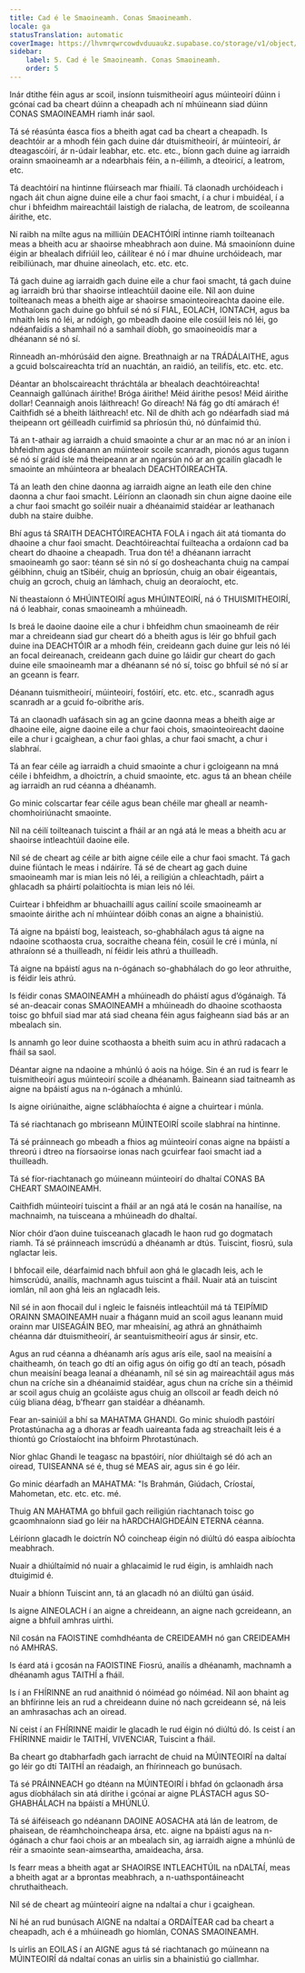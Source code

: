 ```yaml
---
title: Cad é le Smaoineamh. Conas Smaoineamh.
locale: ga
statusTranslation: automatic
coverImage: https://lhvmrqwrcowdvduuaukz.supabase.co/storage/v1/object/public/strapi-uploads/small_cover-educacion-fundamental.webp-2d51a7828a2b1309555be27f7e2a61a0.webp
sidebar:
    label: 5. Cad é le Smaoineamh. Conas Smaoineamh.
    order: 5
---
```

Inár dtithe féin agus ar scoil, insíonn tuismitheoirí agus múinteoirí dúinn i gcónaí cad ba cheart dúinn a cheapadh ach ní mhúineann siad dúinn CONAS SMAOINEAMH riamh inár saol.

Tá sé réasúnta éasca fios a bheith agat cad ba cheart a cheapadh. Is deachtóir ar a mhodh féin gach duine dár dtuismitheoirí, ár múinteoirí, ár dteagascóirí, ár n-údair leabhar, etc. etc. etc., bíonn gach duine ag iarraidh orainn smaoineamh ar a ndearbhais féin, a n-éilimh, a dteoiricí, a leatrom, etc.

Tá deachtóirí na hintinne flúirseach mar fhiailí. Tá claonadh urchóideach i ngach áit chun aigne duine eile a chur faoi smacht, í a chur i mbuidéal, í a chur i bhfeidhm maireachtáil laistigh de rialacha, de leatrom, de scoileanna áirithe, etc.

Ní raibh na mílte agus na milliúin DEACHTÓIRÍ intinne riamh toilteanach meas a bheith acu ar shaoirse mheabhrach aon duine. Má smaoiníonn duine éigin ar bhealach difriúil leo, cáilítear é nó í mar dhuine urchóideach, mar reibiliúnach, mar dhuine aineolach, etc. etc. etc.

Tá gach duine ag iarraidh gach duine eile a chur faoi smacht, tá gach duine ag iarraidh brú thar shaoirse intleachtúil daoine eile. Níl aon duine toilteanach meas a bheith aige ar shaoirse smaointeoireachta daoine eile. Mothaíonn gach duine go bhfuil sé nó sí FIAL, EOLACH, IONTACH, agus ba mhaith leis nó léi, ar ndóigh, go mbeadh daoine eile cosúil leis nó léi, go ndéanfaidís a shamhail nó a samhail díobh, go smaoineoidís mar a dhéanann sé nó sí.

Rinneadh an-mhórúsáid den aigne. Breathnaigh ar na TRÁDÁLAITHE, agus a gcuid bolscaireachta tríd an nuachtán, an raidió, an teilifís, etc. etc. etc.

Déantar an bholscaireacht thráchtála ar bhealach deachtóireachta! Ceannaigh gallúnach áirithe! Bróga áirithe! Méid áirithe pesos! Méid áirithe dollar! Ceannaigh anois láithreach! Go díreach! Ná fág go dtí amárach é! Caithfidh sé a bheith láithreach! etc. Níl de dhíth ach go ndéarfadh siad má theipeann ort géilleadh cuirfimid sa phríosún thú, nó dúnfaimid thú.

Tá an t-athair ag iarraidh a chuid smaointe a chur ar an mac nó ar an iníon i bhfeidhm agus déanann an múinteoir scoile scanradh, pionós agus tugann sé nó sí gráid ísle má theipeann ar an ngarsún nó ar an gcailín glacadh le smaointe an mhúinteora ar bhealach DEACHTÓIREACHTA.

Tá an leath den chine daonna ag iarraidh aigne an leath eile den chine daonna a chur faoi smacht. Léiríonn an claonadh sin chun aigne daoine eile a chur faoi smacht go soiléir nuair a dhéanaimid staidéar ar leathanach dubh na staire duibhe.

Bhí agus tá SRAITH DEACHTÓIREACHTA FOLA i ngach áit atá tiomanta do dhaoine a chur faoi smacht. Deachtóireachtaí fuilteacha a ordaíonn cad ba cheart do dhaoine a cheapadh. Trua don té! a dhéanann iarracht smaoineamh go saor: téann sé sin nó sí go dosheachanta chuig na campaí géibhinn, chuig an tSibéir, chuig an bpríosún, chuig an obair éigeantais, chuig an gcroch, chuig an lámhach, chuig an deoraíocht, etc.

Ní theastaíonn ó MHÚINTEOIRÍ agus MHÚINTEOIRÍ, ná ó THUISMITHEOIRÍ, ná ó leabhair, conas smaoineamh a mhúineadh.

Is breá le daoine daoine eile a chur i bhfeidhm chun smaoineamh de réir mar a chreideann siad gur cheart dó a bheith agus is léir go bhfuil gach duine ina DEACHTÓIR ar a mhodh féin, creideann gach duine gur leis nó léi an focal deireanach, creideann gach duine go láidir gur cheart do gach duine eile smaoineamh mar a dhéanann sé nó sí, toisc go bhfuil sé nó sí ar an gceann is fearr.

Déanann tuismitheoirí, múinteoirí, fostóirí, etc. etc. etc., scanradh agus scanradh ar a gcuid fo-oibrithe arís.

Tá an claonadh uafásach sin ag an gcine daonna meas a bheith aige ar dhaoine eile, aigne daoine eile a chur faoi chois, smaointeoireacht daoine eile a chur i gcaighean, a chur faoi ghlas, a chur faoi smacht, a chur i slabhraí.

Tá an fear céile ag iarraidh a chuid smaointe a chur i gcloigeann na mná céile i bhfeidhm, a dhoictrín, a chuid smaointe, etc. agus tá an bhean chéile ag iarraidh an rud céanna a dhéanamh.

Go minic colscartar fear céile agus bean chéile mar gheall ar neamh-chomhoiriúnacht smaointe.

Níl na céilí toilteanach tuiscint a fháil ar an ngá atá le meas a bheith acu ar shaoirse intleachtúil daoine eile.

Níl sé de cheart ag céile ar bith aigne céile eile a chur faoi smacht. Tá gach duine fiúntach le meas i ndáiríre. Tá sé de cheart ag gach duine smaoineamh mar is mian leis nó léi, a reiligiún a chleachtadh, páirt a ghlacadh sa pháirtí polaitíochta is mian leis nó léi.

Cuirtear i bhfeidhm ar bhuachaillí agus cailíní scoile smaoineamh ar smaointe áirithe ach ní mhúintear dóibh conas an aigne a bhainistiú.

Tá aigne na bpáistí bog, leaisteach, so-ghabhálach agus tá aigne na ndaoine scothaosta crua, socraithe cheana féin, cosúil le cré i múnla, ní athraíonn sé a thuilleadh, ní féidir leis athrú a thuilleadh.

Tá aigne na bpáistí agus na n-ógánach so-ghabhálach do go leor athruithe, is féidir leis athrú.

Is féidir conas SMAOINEAMH a mhúineadh do pháistí agus d’ógánaigh. Tá sé an-deacair conas SMAOINEAMH a mhúineadh do dhaoine scothaosta toisc go bhfuil siad mar atá siad cheana féin agus faigheann siad bás ar an mbealach sin.

Is annamh go leor duine scothaosta a bheith suim acu in athrú radacach a fháil sa saol.

Déantar aigne na ndaoine a mhúnlú ó aois na hóige. Sin é an rud is fearr le tuismitheoirí agus múinteoirí scoile a dhéanamh. Baineann siad taitneamh as aigne na bpáistí agus na n-ógánach a mhúnlú.

Is aigne oiriúnaithe, aigne sclábhaíochta é aigne a chuirtear i múnla.

Tá sé riachtanach go mbriseann MÚINTEOIRÍ scoile slabhraí na hintinne.

Tá sé práinneach go mbeadh a fhios ag múinteoirí conas aigne na bpáistí a threorú i dtreo na fíorsaoirse ionas nach gcuirfear faoi smacht iad a thuilleadh.

Tá sé fíor-riachtanach go múineann múinteoirí do dhaltaí CONAS BA CHEART SMAOINEAMH.

Caithfidh múinteoirí tuiscint a fháil ar an ngá atá le cosán na hanailíse, na machnaimh, na tuisceana a mhúineadh do dhaltaí.

Níor chóir d’aon duine tuisceanach glacadh le haon rud go dogmatach riamh. Tá sé práinneach imscrúdú a dhéanamh ar dtús. Tuiscint, fiosrú, sula nglactar leis.

I bhfocail eile, déarfaimid nach bhfuil aon ghá le glacadh leis, ach le himscrúdú, anailís, machnamh agus tuiscint a fháil. Nuair atá an tuiscint iomlán, níl aon ghá leis an nglacadh leis.

Níl sé in aon fhocail dul i ngleic le faisnéis intleachtúil má tá TEIPÍMID ORAINN SMAOINEAMH nuair a fhágann muid an scoil agus leanann muid orainn mar UISEAGÁIN BEO, mar mheaisíní, ag athrá an ghnáthaimh chéanna dár dtuismitheoirí, ár seantuismitheoirí agus ár sinsir, etc.

Agus an rud céanna a dhéanamh arís agus arís eile, saol na meaisíní a chaitheamh, ón teach go dtí an oifig agus ón oifig go dtí an teach, pósadh chun meaisíní beaga leanaí a dhéanamh, níl sé sin ag maireachtáil agus más chun na críche sin a dhéanaimid staidéar, agus chun na críche sin a théimid ar scoil agus chuig an gcoláiste agus chuig an ollscoil ar feadh deich nó cúig bliana déag, b’fhearr gan staidéar a dhéanamh.

Fear an-sainiúil a bhí sa MAHATMA GHANDI. Go minic shuíodh pastóirí Protastúnacha ag a dhoras ar feadh uaireanta fada ag streachailt leis é a thiontú go Críostaíocht ina bhfoirm Phrotastúnach.

Níor ghlac Ghandi le teagasc na bpastóirí, níor dhiúltaigh sé dó ach an oiread, TUISEANNA sé é, thug sé MEAS air, agus sin é go léir.

Go minic déarfadh an MAHATMA: "Is Brahmán, Giúdach, Críostaí, Mahometan, etc. etc. etc. mé.

Thuig AN MAHATMA go bhfuil gach reiligiún riachtanach toisc go gcaomhnaíonn siad go léir na hARDCHAIGHDEÁIN ETERNA céanna.

Léiríonn glacadh le doictrín NÓ coincheap éigin nó diúltú dó easpa aibíochta meabhrach.

Nuair a dhiúltaímid nó nuair a ghlacaimid le rud éigin, is amhlaidh nach dtuigimid é.

Nuair a bhíonn Tuiscint ann, tá an glacadh nó an diúltú gan úsáid.

Is aigne AINEOLACH í an aigne a chreideann, an aigne nach gcreideann, an aigne a bhfuil amhras uirthi.

Níl cosán na FAOISTINE comhdhéanta de CREIDEAMH nó gan CREIDEAMH nó AMHRAS.

Is éard atá i gcosán na FAOISTINE Fiosrú, anailís a dhéanamh, machnamh a dhéanamh agus TAITHÍ a fháil.

Is í an FHÍRINNE an rud anaithnid ó nóiméad go nóiméad. Níl aon bhaint ag an bhfírinne leis an rud a chreideann duine nó nach gcreideann sé, ná leis an amhrasachas ach an oiread.

Ní ceist í an FHÍRINNE maidir le glacadh le rud éigin nó diúltú dó. Is ceist í an FHÍRINNE maidir le TAITHÍ, VIVENClAR, Tuiscint a fháil.

Ba cheart go dtabharfadh gach iarracht de chuid na MÚINTEOIRÍ na daltaí go léir go dtí TAITHÍ an réadaigh, an fhírinneach go bunúsach.

Tá sé PRÁINNEACH go dtéann na MÚINTEOIRÍ i bhfad ón gclaonadh ársa agus díobhálach sin atá dírithe i gcónaí ar aigne PLÁSTACH agus SO-GHABHÁLACH na bpáistí a MHÚNLÚ.

Tá sé áiféiseach go ndéanann DAOINE AOSACHA atá lán de leatrom, de phaisean, de réamhchoincheapa ársa, etc. aigne na bpáistí agus na n-ógánach a chur faoi chois ar an mbealach sin, ag iarraidh aigne a mhúnlú de réir a smaointe sean-aimseartha, amaideacha, ársa.

Is fearr meas a bheith agat ar SHAOIRSE INTLEACHTÚIL na nDALTAÍ, meas a bheith agat ar a bprontas meabhrach, a n-uathspontáineacht chruthaitheach.

Níl sé de cheart ag múinteoirí aigne na ndaltaí a chur i gcaighean.

Ní hé an rud bunúsach AIGNE na ndaltaí a ORDAÍTEAR cad ba cheart a cheapadh, ach é a mhúineadh go hiomlán, CONAS SMAOINEAMH.

Is uirlis an EOILAS í an AIGNE agus tá sé riachtanach go múineann na MÚINTEOIRÍ dá ndaltaí conas an uirlis sin a bhainistiú go ciallmhar.

